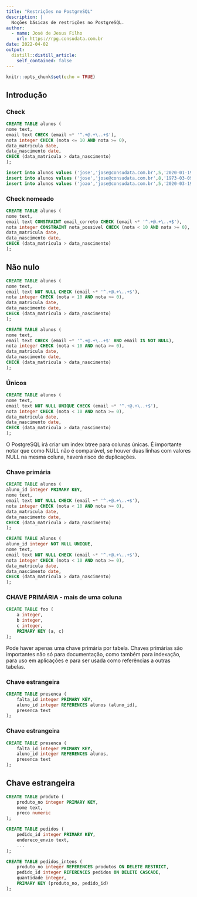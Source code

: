 ```yaml
---
title: "Restrições no PostgreSQL"
description: |
  Noções básicas de restrições no PostgreSQL.
author:
  - name: José de Jesus Filho
    url: https://rpg.consudata.com.br
date: 2022-04-02
output:
  distill::distill_article:
    self_contained: false
---
```


```r
knitr::opts_chunk$set(echo = TRUE)
```

## Introdução

### Check

```sql
CREATE TABLE alunos (
nome text,
email text CHECK (email ~* '^.+@.+\..+$'),
nota integer CHECK (nota <= 10 AND nota >= 0),
data_matricula date,
data_nascimento date,
CHECK (data_matricula > data_nascimento)
);

```

```sql
insert into alunos values ('jose','jose@consudata.com.br',5,'2020-01-19','1974-08-31');
insert into alunos values ('jose','jose@consudata.com.br',8,'1973-03-09','1974-08-31');
insert into alunos values ('joao','jose@consudata.com.br',5,'2020-03-19','1979-04-25');
```

### Check nomeado

```sql
CREATE TABLE alunos (
nome text,
email text CONSTRAINT email_correto CHECK (email ~* '^.+@.+\..+$'),
nota integer CONSTRAINT nota_possivel CHECK (nota < 10 AND nota >= 0),
data_matricula date,
data_nascimento date,
CHECK (data_matricula > data_nascimento)
);

```

## Não nulo

```sql
CREATE TABLE alunos (
nome text,
email text NOT NULL CHECK (email ~* '^.+@.+\..+$'),
nota integer CHECK (nota < 10 AND nota >= 0),
data_matricula date,
data_nascimento date,
CHECK (data_matricula > data_nascimento)
);

```

```sql
CREATE TABLE alunos (
nome text,
email text CHECK (email ~* '^.+@.+\..+$' AND email IS NOT NULL),
nota integer CHECK (nota < 10 AND nota >= 0),
data_matricula date,
data_nascimento date,
CHECK (data_matricula > data_nascimento)
);

```

### Únicos

```sql
CREATE TABLE alunos (
nome text,
email text NOT NULL UNIQUE CHECK (email ~* '^.+@.+\..+$'),
nota integer CHECK (nota < 10 AND nota >= 0),
data_matricula date,
data_nascimento date,
CHECK (data_matricula > data_nascimento)
);

```

O PostgreSQL irá criar um index btree para colunas únicas. É importante notar que como NULL não é comparável, se houver duas linhas com valores NULL na mesma coluna, haverá risco de duplicações.


### Chave primária

```sql
CREATE TABLE alunos (
aluno_id integer PRIMARY KEY,
nome text,
email text NOT NULL CHECK (email ~* '^.+@.+\..+$'),
nota integer CHECK (nota < 10 AND nota >= 0),
data_matricula date,
data_nascimento date,
CHECK (data_matricula > data_nascimento)
);

```
```sql
CREATE TABLE alunos (
aluno_id integer NOT NULL UNIQUE,
nome text,
email text NOT NULL CHECK (email ~* '^.+@.+\..+$'),
nota integer CHECK (nota < 10 AND nota >= 0),
data_matricula date,
data_nascimento date,
CHECK (data_matricula > data_nascimento)
);

```
### CHAVE PRIMÁRIA -  mais de uma coluna

```sql
CREATE TABLE foo (
    a integer,
    b integer,
    c integer,
    PRIMARY KEY (a, c)
);
```
Pode haver apenas uma chave primária por tabela. Chaves primárias são importantes não só para documentação, como também para indexação, para uso em aplicações e para ser usada como referências a outras tabelas.


### Chave estrangeira
```sql
CREATE TABLE presenca (
    falta_id integer PRIMARY KEY,
    aluno_id integer REFERENCES alunos (aluno_id),
    presenca text
);
```
### Chave estrangeira
```sql
CREATE TABLE presenca (
    falta_id integer PRIMARY KEY,
    aluno_id integer REFERENCES alunos,
    presenca text
);
```

## Chave estrangeira
```sql
CREATE TABLE produto (
    produto_no integer PRIMARY KEY,
    nome text,
    preco numeric
);

CREATE TABLE pedidos (
    pedido_id integer PRIMARY KEY,
    endereco_envio text,
    ...
);

CREATE TABLE pedidos_intens (
    produto_no integer REFERENCES produtos ON DELETE RESTRICT,
    pedido_id integer REFERENCES pedidos ON DELETE CASCADE,
    quantidade integer,
    PRIMARY KEY (produto_no, pedido_id)
);
```


